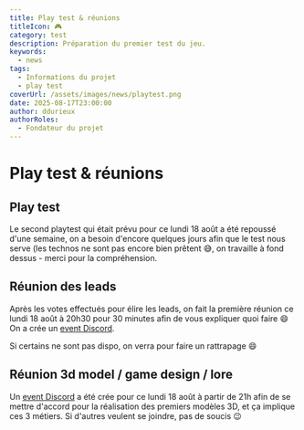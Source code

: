 ```yaml
---
title: Play test & réunions
titleIcon: 🎮
category: test
description: Préparation du premier test du jeu.
keywords:
  - news
tags:
  - Informations du projet
  - play test
coverUrl: /assets/images/news/playtest.png
date: 2025-08-17T23:00:00
author: ddurieux
authorRoles:
  - Fondateur du projet
---
```


# Play test & réunions

## Play test

Le second playtest qui était prévu pour ce lundi 18 août a été repoussé d'une semaine, on a besoin d'encore quelques jours afin que le test nous serve (les technos ne sont pas encore bien prêtent 😅, on travaille à fond dessus  - merci pour la compréhension.

## Réunion des leads

Après les votes effectués pour élire les leads, on fait la première réunion ce lundi 18 août à 20h30 pour 30 minutes afin de vous expliquer quoi faire 😄
On a crée un [event Discord](https://discord.com/events/1399325839665004554/1406742066612015325).

Si certains ne sont pas dispo, on verra pour faire un rattrapage 😄

## Réunion 3d model / game design / lore

Un [event Discord](https://discord.com/events/1399325839665004554/1406742476701696101) a été crée pour ce lundi 18 août à partir de 21h afin de se mettre d'accord pour la réalisation des premiers modèles 3D, et ça implique ces 3 métiers. Si d'autres veulent se joindre, pas de soucis 😉



